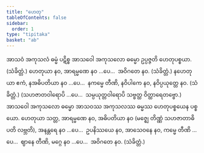 ```yaml
---
title: "ဟေတု"
tableOfContents: false
sidebar:
  order: 1
type: "tipitaka"
basket: "ab"
---
```



<DynamicBreadcrumb />

<Division number="3">

<Paragraph number="1594">
အာသဝံ အကုသလံ ဓမ္မံ ပဋိစ္စ အာသဝေါ အကုသလော ဓမ္မော ဥပ္ပဇ္ဇတိ ဟေတုပစ္စယာ. (သံခိတ္တံ.)
</Paragraph>

</Division>
<Division number="4">

<Paragraph number="1595">
ဟေတုယာ နဝ, အာရမ္မဏေ နဝ …ပေ…  အဝိဂတေ နဝ. (သံခိတ္တံ.)
</Paragraph>

<Paragraph number="1596">
နဟေတုယာ ဧကံ, နအဓိပတိယာ နဝ …ပေ…  နကမ္မေ တီဏိ, နဝိပါကေ နဝ, နဝိပ္ပယုတ္တေ နဝ. (သံခိတ္တံ.)
</Paragraph>

<Paragraph number="1597">
(သဟဇာတဝါရောပိ …ပေ…  သမ္ပယုတ္တဝါရောပိ သဗ္ဗတ္ထ ဝိတ္ထာရေတဗ္ဗော.)
</Paragraph>

</Division>
<Division number="5">

<Paragraph number="1598">
အာသဝေါ အကုသလော ဓမ္မော အာသဝဿ အကုသလဿ ဓမ္မဿ ဟေတုပစ္စယေန ပစ္စယော.
</Paragraph>

</Division>
<Division number="6">

<Paragraph number="1599">
ဟေတုယာ သတ္တ, အာရမ္မဏေ နဝ, အဓိပတိယာ နဝ (မဇ္ဈေ တိဏ္ဏံ သဟဇာတာဓိပတိ လဗ္ဘတိ), အနန္တရေ နဝ …ပေ…  ဥပနိဿယေ နဝ, အာသေဝနေ နဝ, ကမ္မေ တီဏိ …ပေ…  ဈာနေ တီဏိ, မဂ္ဂေ နဝ …ပေ…  အဝိဂတေ နဝ. (သံခိတ္တံ.)
</Paragraph>
</Division>